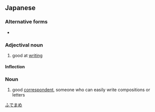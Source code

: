 ==Japanese==
{{ja-kanjitab|ふで|||sort=ふでまめ}}

===Alternative forms===
* {{l|ja|筆まめ}}

===Adjectival noun===
{{ja-adj|infl=な|ふでまめ}}

# good at [[writing]]

====Inflection====
{{ja-na|ふでまめ}}

===Noun===
{{ja-noun|ふでまめ}}

# good [[correspondent]], someone who can easily write compositions or letters

[[Category:ja:Writing|ふでまめ]]